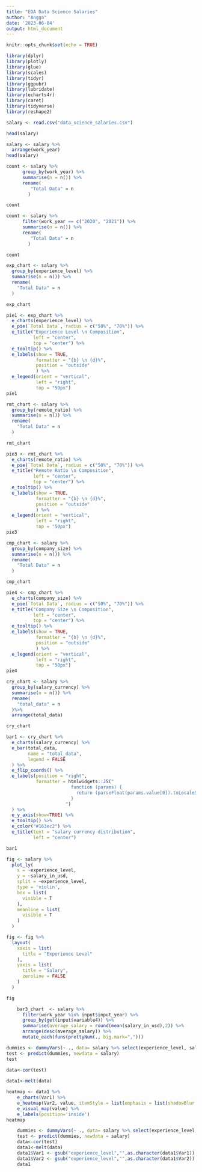 ```yaml
---
title: "EDA Data Science Salaries"
author: "Angga"
date: '2023-06-04'
output: html_document
---
```


```r
knitr::opts_chunk$set(echo = TRUE)
```

```r
library(dplyr) 
library(plotly) 
library(glue)
library(scales) 
library(tidyr) 
library(ggpubr) 
library(lubridate)
library(echarts4r)
library(caret)
library(tidyverse)
library(reshape2)
```

```r
salary <- read.csv("data_science_salaries.csv")
```

```r
head(salary)
```
```r
salary <- salary %>%
  arrange(work_year)
head(salary)
```

```r
count <- salary %>%
      group_by(work_year) %>%
      summarise(n = n()) %>%
      rename(
         "Total Data" = n
        ) 

count
```

```r
count <- salary %>%
      filter(work_year == c("2020", "2021")) %>%
      summarise(n = n()) %>%
      rename(
         "Total Data" = n
        ) 

count
```





```r
exp_chart <- salary %>%
  group_by(experience_level) %>%
  summarise(n = n()) %>%
  rename(
    "Total Data" = n
  ) 

exp_chart
```
```r
pie1 <- exp_chart %>%
  e_charts(experience_level) %>%
  e_pie(`Total Data`, radius = c("50%", "70%")) %>%
  e_title("Experience Level \n Composition",
          left = "center",
          top = "center") %>%
  e_tooltip() %>%
  e_labels(show = TRUE,
           formatter = "{b} \n {d}%",
           position = "outside"
           ) %>%
  e_legend(orient = "vertical",
           left = "right",
           top = "50px")
pie1
```

```r
rmt_chart <- salary %>%
  group_by(remote_ratio) %>%
  summarise(n = n()) %>%
  rename(
    "Total Data" = n
  ) 

rmt_chart
```

```r
pie3 <- rmt_chart %>%
  e_charts(remote_ratio) %>%
  e_pie(`Total Data`, radius = c("50%", "70%")) %>%
  e_title("Remote Ratio \n Composition",
          left = "center",
          top = "center") %>%
  e_tooltip() %>%
  e_labels(show = TRUE,
           formatter = "{b} \n {d}%",
           position = "outside"
           ) %>%
  e_legend(orient = "vertical",
           left = "right",
           top = "50px")
pie3
```

```r
cmp_chart <- salary %>%
  group_by(company_size) %>%
  summarise(n = n()) %>%
  rename(
    "Total Data" = n
  ) 

cmp_chart
```

```r
pie4 <- cmp_chart %>%
  e_charts(company_size) %>%
  e_pie(`Total Data`, radius = c("50%", "70%")) %>%
  e_title("Company Size \n Composition",
          left = "center",
          top = "center") %>%
  e_tooltip() %>%
  e_labels(show = TRUE,
           formatter = "{b} \n {d}%",
           position = "outside"
           ) %>%
  e_legend(orient = "vertical",
           left = "right",
           top = "50px")
pie4
```

```r
cry_chart <- salary %>%
  group_by(salary_currency) %>%
  summarise(n = n()) %>%
  rename(
    "total_data" = n
  )%>%
  arrange(total_data)

cry_chart
```

```r
bar1 <- cry_chart %>%
  e_charts(salary_currency) %>%
  e_bar(total_data, 
        name = "total_data", 
        legend = FALSE
  ) %>%
  e_flip_coords() %>%
  e_labels(position = "right", 
           formatter = htmlwidgets::JS("
                        function (params) {
                          return (parseFloat(params.value[0]).toLocaleString('en-US'));
                        }
                      ")
  ) %>%
  e_y_axis(show=TRUE) %>%
  e_tooltip() %>%
  e_color("#163ec2") %>%
  e_title(text = "salary currency distribution",
          left = "center")

bar1

```


```r
fig <- salary %>%
  plot_ly(
    x = ~experience_level,
    y = ~salary_in_usd,
    split = ~experience_level,
    type = 'violin',
    box = list(
      visible = T
    ),
    meanline = list(
      visible = T
    )
  ) 

fig <- fig %>%
  layout(
    xaxis = list(
      title = "Experience Level"
    ),
    yaxis = list(
      title = "Salary",
      zeroline = FALSE
    )
  )

fig
```

```r
    bar3_chart  <- salary %>%
      filter(work_year %in% input$input_year) %>%
      group_by(get(input$variable4)) %>%
      summarise(average_salary = round(mean(salary_in_usd),2)) %>%
      arrange(desc(average_salary)) %>%
      mutate_each(funs(prettyNum(., big.mark=",")))
```

```r
dummies <- dummyVars(~ ., data= salary %>% select(experience_level, salary_in_usd))
test <- predict(dummies, newdata = salary)
test
```

```r
data<-cor(test)
 
data1<-melt(data)
```

```r
heatmap <- data1 %>%
    e_charts(Var1) %>%
    e_heatmap(Var2, value, itemStyle = list(emphasis = list(shadowBlur = 10))) %>%
    e_visual_map(value) %>%
    e_labels(position='inside')
heatmap
```

```r
    dummies <- dummyVars(~ ., data= salary %>% select(experience_level, salary_in_usd))
    test <- predict(dummies, newdata = salary)
    data<-cor(test) 
    data1<-melt(data)
    data1$Var1 <- gsub("experience_level","",as.character(data1$Var1))
    data1$Var2 <- gsub("experience_level","",as.character(data1$Var2))
    data1
```





